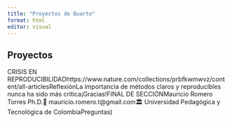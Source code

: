 ```yaml
---
title: "Proyectos de Quarto"
format: html
editor: visual
---
```


## Proyectos

CRISIS EN REPRODUCIBILIDADhttps://www.nature.com/collections/prbfkwmwvz/content/all-articlesReflexiónLa importancia de métodos claros y reproducibles nunca ha sido más crítica¡Gracias!FINAL DE SECCIÓNMauricio Romero Torres Ph.D.📧 mauricio.romero.t\@gmail.com🏛️ Universidad Pedagógica y Tecnológica de ColombiaPreguntas)